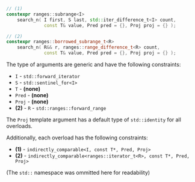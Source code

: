 ```cpp
// (1)
constexpr ranges::subrange<I>
    search_n( I first, S last, std::iter_difference_t<I> count,
              const T& value, Pred pred = {}, Proj proj = {} );

// (2)
constexpr ranges::borrowed_subrange_t<R>
    search_n( R&& r, ranges::range_difference_t<R> count,
              const T& value, Pred pred = {}, Proj proj = {} );
```

The type of arguments are generic and have the following constraints:
- `I`  - `std::forward_iterator`
- `S` - `std::sentinel_for<I>`
- `T` - **(none)**
- `Pred` - **(none)**
- `Proj` - **(none)**
- **(2)** - `R` - `std::ranges::forward_range`

The `Proj` template argument has a default type of `std::identity` for all overloads.

Additionally, each overload has the following constraints:
- **(1)** - `indirectly_comparable<I, const T*, Pred, Proj>`
- **(2)** - `indirectly_comparable<ranges::iterator_t<R>, const T*, Pred, Proj>`

(The `std::` namespace was ommitted here for readability)
